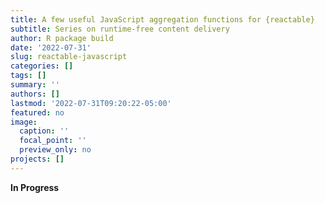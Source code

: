 ```yaml
---
title: A few useful JavaScript aggregation functions for {reactable}
subtitle: Series on runtime-free content delivery
author: R package build
date: '2022-07-31'
slug: reactable-javascript
categories: []
tags: []
summary: ''
authors: []
lastmod: '2022-07-31T09:20:22-05:00'
featured: no
image:
  caption: ''
  focal_point: ''
  preview_only: no
projects: []
---
```


**In Progress**

